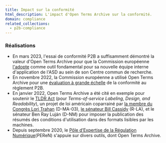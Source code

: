 ```yaml
---
title: Impact sur la conformité
html_description: L'impact d'Open Terms Archive sur la conformité.
domain: compliance
related_collections:
  - p2b-compliance
---
```


### Réalisations

- En mars 2023, l'essai de conformité P2B a suffisamment démontré la valeur d'Open Terms Archive pour que la Commission européenne [l'adopte](https://github.com/OpenTermsArchive/engine/issues/1001) comme outil fondamental pour sa nouvelle équipe interne d'application de l'ASD au sein de son Centre commun de recherche.
- En novembre 2022, la Commission européenne a utilisé Open Terms Archive pour une [évaluation à grande échelle](https://ppmi.lt/news-insights/ppmi-has-completed-early-evaluation-p2b-regulation) de la conformité au règlement P2B.
- En janvier 2022, Open Terms Archive a été cité en exemple pour soutenir le [TLDR Act](https://www.lifewire.com/the-tldr-act-could-help-you-make-sense-of-terms-of-service-agreements-5216643) (pour _Terms-of-service Labeling, Design, and Readability_), un projet de loi américain coparrainé par [la membre du Congrès Lori Trahan](https://trahan.house.gov/) (D-MA-03), [le sénateur Bill Cassidy](https://www.cassidy.senate.gov/) (R-LA), et le sénateur Ben Ray Luján (D-NM) pour imposer la publication des résumés des conditions d'utilisation dans des formats lisibles par les machines.
- Depuis septembre 2020, le [Pôle d’Expertise de la Régulation Numérique](https://www.peren.gouv.fr/en/)(PEReN) s'appuie sur divers outils, dont Open Terms Archive.
